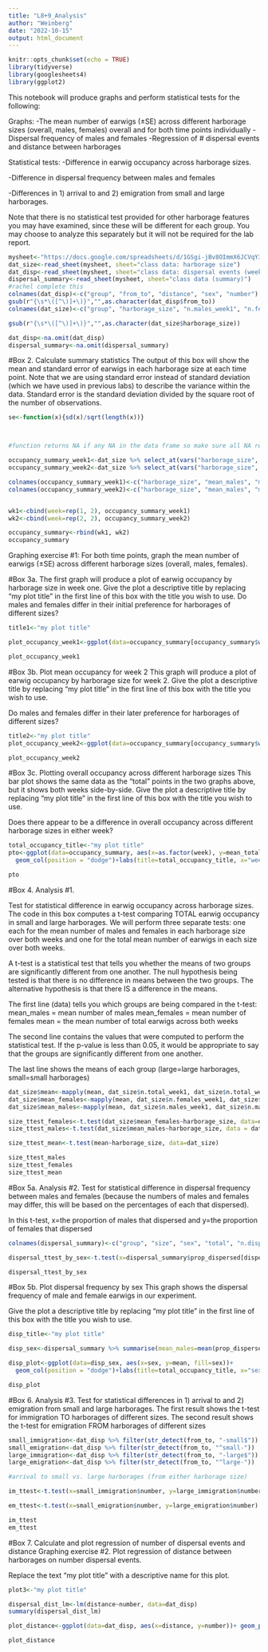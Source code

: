 ```yaml
---
title: "L8+9_Analysis"
author: "Weinberg"
date: "2022-10-15"
output: html_document
---
```


```r
knitr::opts_chunk$set(echo = TRUE)
library(tidyverse)
library(googlesheets4)
library(ggplot2)
```
This notebook will produce graphs and perform statistical tests for the following:

Graphs:
-The mean number of earwigs (±SE) across different harborage sizes (overall, males, females) overall and for both time points individually
-Dispersal frequency of males and females
-Regression of # dispersal events and distance between harborages


Statistical tests:
-Difference in earwig occupancy across harborage sizes.

-Difference in dispersal frequency between males and females

-Differences in 1) arrival to and 2) emigration from small and large harborages. 


Note that there is no statistical test provided for other harborage features you may have examined, since these will be different for each group. You may choose to analyze this separately but it will not be required for the lab report.
```r
mysheet<-"https://docs.google.com/spreadsheets/d/1GSgi-jBv8OImmX6JCVqY3WNV2TwNjgGNEsVueEph810/edit?usp=sharing"
dat_size<-read_sheet(mysheet, sheet="class data: harborage size")
dat_disp<-read_sheet(mysheet, sheet="class data: dispersal events (week 2 only)")
dispersal_summary<-read_sheet(mysheet, sheet="class data (summary)")
#rachel complete this
colnames(dat_disp)<-c("group", "from_to", "distance", "sex", "number")
gsub(r"{\s*\([^\)]+\)}","",as.character(dat_disp$from_to))
colnames(dat_size)<-c("group", "harborage_size", "n.males_week1", "n.females_week1", "n.total_week1", "n.males_week2", "n.females_week2", "n.total_week2")

gsub(r"{\s*\([^\)]+\)}","",as.character(dat_size$harborage_size))

dat_disp<-na.omit(dat_disp)
dispersal_summary<-na.omit(dispersal_summary)
```



#Box 2. Calculate summary statistics
The output of this box will show the mean and standard error of earwigs in each harborage size at each time point.
Note that we are using standard error instead of standard deviation (which we have used in previous labs) to describe the variance within the data.
Standard error is the standard deviation divided by the square root of the number of observations.
```r
se<-function(x){sd(x)/sqrt(length(x))}



#function returns NA if any NA in the data frame so make sure all NA removed before running

occupancy_summary_week1<-dat_size %>% select_at(vars("harborage_size", ends_with("1"))) %>% group_by(harborage_size) %>% summarise_all(list(mean, se))
occupancy_summary_week2<-dat_size %>% select_at(vars("harborage_size", ends_with("2"))) %>% group_by(harborage_size) %>% summarise_all(list(mean, se))

colnames(occupancy_summary_week1)<-c("harborage_size", "mean_males", "mean_females", "mean_total", "se_males", "se_females", "se_total")
colnames(occupancy_summary_week2)<-c("harborage_size", "mean_males", "mean_females", "mean_total", "se_males", "se_females", "se_total")        


wk1<-cbind(week=rep(1, 2), occupancy_summary_week1)
wk2<-cbind(week=rep(2, 2), occupancy_summary_week2)                       

occupancy_summary<-rbind(wk1, wk2)
occupancy_summary
```


Graphing exercise #1: For both time points, graph the mean number of earwigs (±SE) across different harborage sizes (overall, males, females).

#Box 3a.
The first graph will produce a plot of earwig occupancy by harborage size in week one. Give the plot a descriptive title by replacing "my plot title" in the first line of this box with the title you wish to use.
Do males and females differ in their initial preference for harborages of different sizes?
```r
title1<-"my plot title"

plot_occupancy_week1<-ggplot(data=occupancy_summary[occupancy_summary$week==1,] %>% pivot_longer(-c(harborage_size, week), names_to=c(".value", "type"), names_sep="_"), aes(x=harborage_size, y=mean, fill=type))+geom_col(position = "dodge")+labs(title=title1, x="harborage size", y="mean number of earwigs")+geom_errorbar(aes(x=harborage_size, ymin=mean-se, ymax=mean+se), size=0.5, position=position_dodge())

plot_occupancy_week1
```

#Box 3b. Plot mean occupancy for week 2
This graph will produce a plot of earwig occupancy by harborage size for week 2. Give the plot a descriptive title by replacing "my plot title" in the first line of this box with the title you wish to use.

Do males and females differ in their later preference for harborages of different sizes?

```r
title2<-"my plot title"
plot_occupancy_week2<-ggplot(data=occupancy_summary[occupancy_summary$week==2,] %>% pivot_longer(-c(harborage_size, week), names_to=c(".value", "type"), names_sep="_"), aes(x=harborage_size, y=mean, fill=type))+geom_col(position = "dodge")+labs(title=title2, x="harborage size", y="mean number of earwigs")+geom_errorbar(aes(x=harborage_size, ymin=mean-se, ymax=mean+se), size=0.5, position=position_dodge())

plot_occupancy_week2
```

#Box 3c. Plotting overall occupancy across different harborage sizes
This bar plot shows the same data as the "total" points in the two graphs above, but it shows both weeks side-by-side.
Give the plot a descriptive title by replacing "my plot title" in the first line of this box with the title you wish to use.

Does there appear to be a difference in overall occupancy across different harborage sizes in either week?
```r
total_occupancy_title<-"my plot title"
pto<-ggplot(data=occupancy_summary, aes(x=as.factor(week), y=mean_total, fill=harborage_size))+
  geom_col(position = "dodge")+labs(title=total_occupancy_title, x="week", y="mean number of earwigs")+geom_errorbar(aes(x=as.factor(week), ymin=mean_total-se_total, ymax=mean_total+se_total), size=0.5, position=position_dodge())

pto
```


#Box 4.
Analysis #1.

Test for statistical difference in earwig occupancy across harborage sizes.
The code in this box computes a t-test comparing TOTAL earwig occupancy in small and large harborages.
We will perform three separate tests: one each for the mean number of males and females in each harborage size over both weeks and one for the total mean number of earwigs in each size over both weeks.

A t-test is a statistical test that tells you whether the means of two groups are significantly different from one another. The null hypothesis being tested is that there is no difference in means between the two groups. The alternative hypothesis is that there IS a difference in the means.

The first line (data) tells you which groups are being compared in the t-test:
mean_males = mean number of males
mean_females = mean number of females
mean = the mean number of total earwigs across both weeks

The second line contains the values that were computed to perform the statistical test. If the p-value is less than 0.05, it would be appropriate to say that the groups are significantly different from one another.

The last line shows the means of each group (large=large harborages, small=small harborages)
```r
dat_size$mean<-mapply(mean, dat_size$n.total_week1, dat_size$n.total_week2)
dat_size$mean_females<-mapply(mean, dat_size$n.females_week1, dat_size$n.females_week2)
dat_size$mean_males<-mapply(mean, dat_size$n.males_week1, dat_size$n.males_week2)

size_ttest_females<-t.test(dat_size$mean_females~harborage_size, data=dat_size)
size_ttest_males<-t.test(dat_size$mean_males~harborage_size, data = dat_size)

size_ttest_mean<-t.test(mean~harborage_size, data=dat_size)

size_ttest_males
size_ttest_females
size_ttest_mean
```


#Box 5a.
Analysis #2. Test for statistical difference in dispersal frequency between males and females (because the numbers of males and females may differ, this will be based on the percentages of each that dispersed). 

In this t-test, x=the proportion of males that dispersed and y=the proportion of females that dispersed
```r
colnames(dispersal_summary)<-c("group", "size", "sex", "total", "n.dispersed", "prop_dispersed")

dispersal_ttest_by_sex<-t.test(x=dispersal_summary$prop_dispersed[dispersal_summary$sex=="M"], y=dispersal_summary$prop_dispersed[dispersal_summary$sex=="F"])

dispersal_ttest_by_sex
```

#Box 5b. Plot dispersal frequency by sex
This graph shows the dispersal frequency of male and female earwigs in our experiment.

Give the plot a descriptive title by replacing "my plot title" in the first line of this box with the title you wish to use.
```r
disp_title<-"my plot title"

disp_sex<-dispersal_summary %>% summarise(mean_males=mean(prop_dispersed[sex=="M"]), mean_females=mean(prop_dispersed[sex=="F"]), se_males=se(prop_dispersed[sex=="M"]), se_females=se(prop_dispersed[sex=="F"])) %>% pivot_longer(everything(), names_to=c(".value", "sex"), names_sep="_")

disp_plot<-ggplot(data=disp_sex, aes(x=sex, y=mean, fill=sex))+
  geom_col(position = "dodge")+labs(title=total_occupancy_title, x="sex", y="dispersal frequency")+geom_errorbar(aes(x=sex, ymin=mean-se, ymax=mean+se), size=0.5, position=position_dodge())+scale_fill_manual(values=c("#999999", "#E69F00"))

disp_plot
```


#Box 6.
Analysis #3. Test for statistical differences in 1) arrival to and 2) emigration from small and large harborages.
The first result shows the t-test for immigration TO harborages of different sizes.
The second result shows the t-test for emigration FROM harborages of different sizes 

```r
small_immigration<-dat_disp %>% filter(str_detect(from_to, "-small$"))
small_emigration<-dat_disp %>% filter(str_detect(from_to, "^small-"))
large_immigration<-dat_disp %>% filter(str_detect(from_to, "-large$"))
large_emigration<-dat_disp %>% filter(str_detect(from_to, "^large-"))

#arrival to small vs. large harborages (from either harborage size)

im_ttest<-t.test(x=small_immigration$number, y=large_immigration$number)

em_ttest<-t.test(x=small_emigration$number, y=large_emigration$number)

im_ttest
em_ttest
```


#Box 7. Calculate and plot regression of number of dispersal events and distance
Graphing exercise #2. Plot regression of distance between harborages on number dispersal events.

Replace the text "my plot title" with a descriptive name for this plot. 
```r
plot3<-"my plot title"

dispersal_dist_lm<-lm(distance~number, data=dat_disp)
summary(dispersal_dist_lm)

plot_distance<-ggplot(data=dat_disp, aes(x=distance, y=number))+ geom_point()+ geom_smooth(method="lm")+ggtitle(plot3)

plot_distance
```

